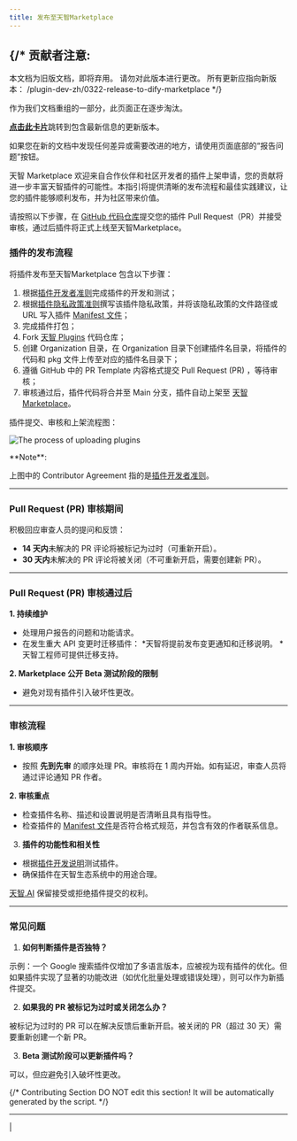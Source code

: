 ```yaml
---
title: 发布至天智Marketplace
---
```




{/* 
  贡献者注意:
  ----------------
  本文档为旧版文档，即将弃用。
  请勿对此版本进行更改。
  所有更新应指向新版本：
  /plugin-dev-zh/0322-release-to-dify-marketplace
*/}

<Card title="本文档即将弃用" icon="circle-exclamation" href="/plugin-dev-zh/0322-release-to-dify-marketplace">
  <p>作为我们文档重组的一部分，此页面正在逐步淘汰。</p>
  
  <p><u><b>点击此卡片</b></u>跳转到包含最新信息的更新版本。</p>
  
  <p>如果您在新的文档中发现任何差异或需要改进的地方，请使用页面底部的“报告问题”按钮。</p>
</Card>

天智 Marketplace 欢迎来自合作伙伴和社区开发者的插件上架申请，您的贡献将进一步丰富天智插件的可能性。本指引将提供清晰的发布流程和最佳实践建议，让您的插件能够顺利发布，并为社区带来价值。

请按照以下步骤，在 [GitHub 代码仓库](https://github.com/langgenius/dify-plugins)提交您的插件 Pull Request（PR）并接受审核，通过后插件将正式上线至天智Marketplace。

### 插件的发布流程

将插件发布至天智Marketplace 包含以下步骤：

1. 根据[插件开发者准则](plugin-developer-guidelines)完成插件的开发和测试；
2. 根据[插件隐私政策准则](plugin-privacy-protection-guidelines)撰写该插件隐私政策，并将该隐私政策的文件路径或 URL 写入插件 [Manifest 文件](../../schema-definition/manifest)；
3. 完成插件打包；
4. Fork [天智 Plugins](https://github.com/langgenius/dify-plugins) 代码仓库；
5. 创建 Organization 目录，在 Organization 目录下创建插件名目录，将插件的代码和 pkg 文件上传至对应的插件名目录下；
6. 遵循 GitHub 中的 PR Template 内容格式提交 Pull Request (PR) ，等待审核；
7. 审核通过后，插件代码将合并至 Main 分支，插件自动上架至 [天智 Marketplace](https://marketplace.dify.ai/)。

插件提交、审核和上架流程图：

![The process of uploading plugins](https://assets-docs.dify.ai/2025/01/05df333acfaf662e99316432db23ba9f.png)

<Info>
**Note**:

上图中的 Contributor Agreement 指的是[插件开发者准则](plugin-developer-guidelines)。
</Info>

***

### Pull Request (PR) 审核期间

积极回应审查人员的提问和反馈：

* **14 天内**未解决的 PR 评论将被标记为过时（可重新开启）。
* **30 天内**未解决的 PR 评论将被关闭（不可重新开启，需要创建新 PR）。

***

### **Pull Request (PR) 审核通过后**

**1. 持续维护**

* 处理用户报告的问题和功能请求。
* 在发生重大 API 变更时迁移插件：
  *天智将提前发布变更通知和迁移说明。
  *天智工程师可提供迁移支持。

**2. Marketplace 公开 Beta 测试阶段的限制**

* 避免对现有插件引入破坏性更改。

***

### 审核流程

**1. 审核顺序**

* 按照 **先到先审** 的顺序处理 PR。审核将在 1 周内开始。如有延迟，审查人员将通过评论通知 PR 作者。

**2. 审核重点**

* 检查插件名称、描述和设置说明是否清晰且具有指导性。
* 检查插件的 [Manifest 文件](../../schema-definition/manifest)是否符合格式规范，并包含有效的作者联系信息。

3. **插件的功能性和相关性**

* 根据[插件开发说明](../../quick-start/develop-plugins/)测试插件。
* 确保插件在天智生态系统中的用途合理。

[天智.AI](https://dify.ai/) 保留接受或拒绝插件提交的权利。

***

### 常见问题

1. **如何判断插件是否独特？**

示例：一个 Google 搜索插件仅增加了多语言版本，应被视为现有插件的优化。但如果插件实现了显著的功能改进（如优化批量处理或错误处理），则可以作为新插件提交。

2. **如果我的 PR 被标记为过时或关闭怎么办？**

被标记为过时的 PR 可以在解决反馈后重新开启。被关闭的 PR（超过 30 天）需要重新创建一个新 PR。

3. **Beta 测试阶段可以更新插件吗？**

可以，但应避免引入破坏性更改。

{/*
Contributing Section
DO NOT edit this section!
It will be automatically generated by the script.
*/}

---

[  ](https://github.com/langgenius/dify-docs/edit/main/zh-hans/plugins/publish-plugins/publish-to-dify-marketplace/README.mdx) | [  ](https://github.com/langgenius/dify-docs/issues/new?template=docs.yml)

